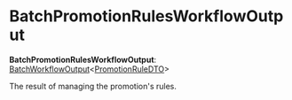 
# BatchPromotionRulesWorkflowOutput

 **BatchPromotionRulesWorkflowOutput**: [BatchWorkflowOutput](../../../types/CommonTypes/types/types.CommonTypes.BatchWorkflowOutput/page.mdx)&#60;[PromotionRuleDTO](../../../promotion/interfaces/promotion.PromotionRuleDTO/page.mdx)&#62;

The result of managing the promotion's rules.

